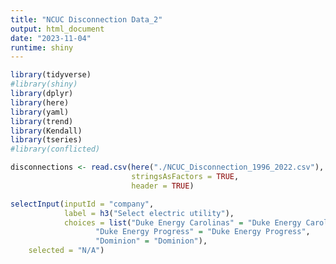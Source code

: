 ```yaml
---
title: "NCUC Disconnection Data_2"
output: html_document
date: "2023-11-04"
runtime: shiny
---
```


```r
library(tidyverse)
#library(shiny)
library(dplyr)
library(here)
library(yaml)
library(trend)
library(Kendall)
library(tseries)
#library(conflicted)

disconnections <- read.csv(here("./NCUC_Disconnection_1996_2022.csv"), 
                           stringsAsFactors = TRUE,
                           header = TRUE)

```

```r
selectInput(inputId = "company",
            label = h3("Select electric utility"), 
            choices = list("Duke Energy Carolinas" = "Duke Energy Carolinas", 
                   "Duke Energy Progress" = "Duke Energy Progress", 
                   "Dominion" = "Dominion"), 
    selected = "N/A")



```
